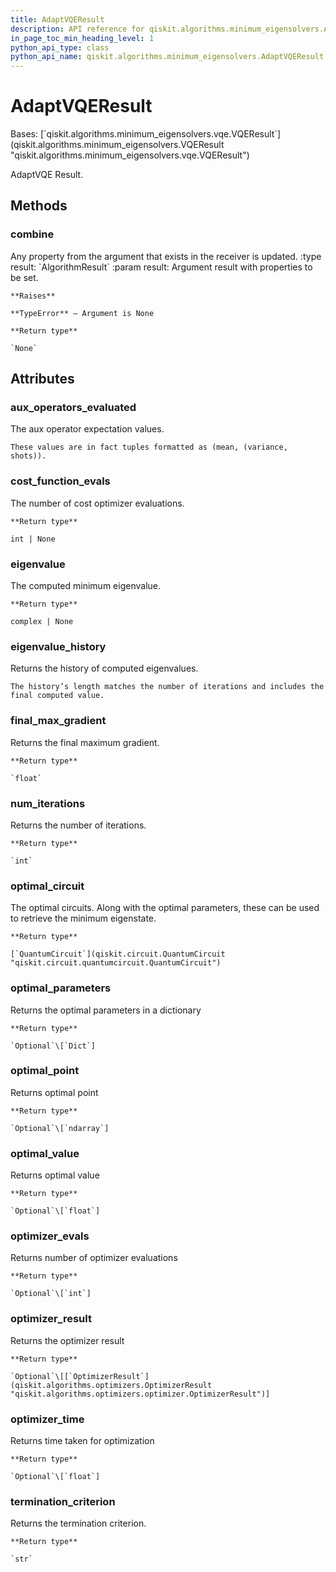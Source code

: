 ```yaml
---
title: AdaptVQEResult
description: API reference for qiskit.algorithms.minimum_eigensolvers.AdaptVQEResult
in_page_toc_min_heading_level: 1
python_api_type: class
python_api_name: qiskit.algorithms.minimum_eigensolvers.AdaptVQEResult
---
```


# AdaptVQEResult

<Class id="qiskit.algorithms.minimum_eigensolvers.AdaptVQEResult" github="https://github.com/qiskit/qiskit/tree/stable/0.23/qiskit/algorithms/minimum_eigensolvers/adapt_vqe.py" signature="AdaptVQEResult">
  Bases: [`qiskit.algorithms.minimum_eigensolvers.vqe.VQEResult`](qiskit.algorithms.minimum_eigensolvers.VQEResult "qiskit.algorithms.minimum_eigensolvers.vqe.VQEResult")

  AdaptVQE Result.

  ## Methods

  ### combine

  <Function id="qiskit.algorithms.minimum_eigensolvers.AdaptVQEResult.combine" name="combine" signature="AdaptVQEResult.combine(result)">
    Any property from the argument that exists in the receiver is updated. :type result: `AlgorithmResult` :param result: Argument result with properties to be set.

    **Raises**

    **TypeError** – Argument is None

    **Return type**

    `None`
  </Function>

  ## Attributes

  ### aux\_operators\_evaluated

  <Attribute id="qiskit.algorithms.minimum_eigensolvers.AdaptVQEResult.aux_operators_evaluated" name="aux_operators_evaluated">
    The aux operator expectation values.

    These values are in fact tuples formatted as (mean, (variance, shots)).
  </Attribute>

  ### cost\_function\_evals

  <Attribute id="qiskit.algorithms.minimum_eigensolvers.AdaptVQEResult.cost_function_evals" name="cost_function_evals">
    The number of cost optimizer evaluations.

    **Return type**

    int | None
  </Attribute>

  ### eigenvalue

  <Attribute id="qiskit.algorithms.minimum_eigensolvers.AdaptVQEResult.eigenvalue" name="eigenvalue">
    The computed minimum eigenvalue.

    **Return type**

    complex | None
  </Attribute>

  ### eigenvalue\_history

  <Attribute id="qiskit.algorithms.minimum_eigensolvers.AdaptVQEResult.eigenvalue_history" name="eigenvalue_history">
    Returns the history of computed eigenvalues.

    The history’s length matches the number of iterations and includes the final computed value.
  </Attribute>

  ### final\_max\_gradient

  <Attribute id="qiskit.algorithms.minimum_eigensolvers.AdaptVQEResult.final_max_gradient" name="final_max_gradient">
    Returns the final maximum gradient.

    **Return type**

    `float`
  </Attribute>

  ### num\_iterations

  <Attribute id="qiskit.algorithms.minimum_eigensolvers.AdaptVQEResult.num_iterations" name="num_iterations">
    Returns the number of iterations.

    **Return type**

    `int`
  </Attribute>

  ### optimal\_circuit

  <Attribute id="qiskit.algorithms.minimum_eigensolvers.AdaptVQEResult.optimal_circuit" name="optimal_circuit">
    The optimal circuits. Along with the optimal parameters, these can be used to retrieve the minimum eigenstate.

    **Return type**

    [`QuantumCircuit`](qiskit.circuit.QuantumCircuit "qiskit.circuit.quantumcircuit.QuantumCircuit")
  </Attribute>

  ### optimal\_parameters

  <Attribute id="qiskit.algorithms.minimum_eigensolvers.AdaptVQEResult.optimal_parameters" name="optimal_parameters">
    Returns the optimal parameters in a dictionary

    **Return type**

    `Optional`\[`Dict`]
  </Attribute>

  ### optimal\_point

  <Attribute id="qiskit.algorithms.minimum_eigensolvers.AdaptVQEResult.optimal_point" name="optimal_point">
    Returns optimal point

    **Return type**

    `Optional`\[`ndarray`]
  </Attribute>

  ### optimal\_value

  <Attribute id="qiskit.algorithms.minimum_eigensolvers.AdaptVQEResult.optimal_value" name="optimal_value">
    Returns optimal value

    **Return type**

    `Optional`\[`float`]
  </Attribute>

  ### optimizer\_evals

  <Attribute id="qiskit.algorithms.minimum_eigensolvers.AdaptVQEResult.optimizer_evals" name="optimizer_evals">
    Returns number of optimizer evaluations

    **Return type**

    `Optional`\[`int`]
  </Attribute>

  ### optimizer\_result

  <Attribute id="qiskit.algorithms.minimum_eigensolvers.AdaptVQEResult.optimizer_result" name="optimizer_result">
    Returns the optimizer result

    **Return type**

    `Optional`\[[`OptimizerResult`](qiskit.algorithms.optimizers.OptimizerResult "qiskit.algorithms.optimizers.optimizer.OptimizerResult")]
  </Attribute>

  ### optimizer\_time

  <Attribute id="qiskit.algorithms.minimum_eigensolvers.AdaptVQEResult.optimizer_time" name="optimizer_time">
    Returns time taken for optimization

    **Return type**

    `Optional`\[`float`]
  </Attribute>

  ### termination\_criterion

  <Attribute id="qiskit.algorithms.minimum_eigensolvers.AdaptVQEResult.termination_criterion" name="termination_criterion">
    Returns the termination criterion.

    **Return type**

    `str`
  </Attribute>
</Class>


